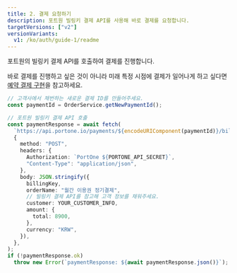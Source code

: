 ```yaml
---
title: 2. 결제 요청하기
description: 포트원 빌링키 결제 API를 사용해 바로 결제를 요청합니다.
targetVersions: ["v2"]
versionVariants:
  v1: /ko/auth/guide-1/readme
---
```


포트원의 빌링키 결제 API를 호출하여 결제를 진행합니다.

바로 결제를 진행하고 싶은 것이 아니라 미래 특정 시점에 결제가 일어나게 하고 싶다면 [예약 결제 구현](3)을 참고하세요.

```ts title="server-side"
// 고객사에서 채번하는 새로운 결제 ID를 만들어주세요.
const paymentId = OrderService.getNewPaymentId();

// 포트원 빌링키 결제 API 호출
const paymentResponse = await fetch(
  `https://api.portone.io/payments/${encodeURIComponent(paymentId)}/billing-key`,
  {
    method: "POST",
    headers: {
      Authorization: `PortOne ${PORTONE_API_SECRET}`,
      "Content-Type": "application/json",
    },
    body: JSON.stringify({
      billingKey,
      orderName: "월간 이용권 정기결제",
      // 빌링키 결제 API를 참고해 고객 정보를 채워주세요.
      customer: YOUR_CUSTOMER_INFO,
      amount: {
        total: 8900,
      },
      currency: "KRW",
    }),
  },
);
if (!paymentResponse.ok)
  throw new Error(`paymentResponse: ${await paymentResponse.json()}`);
```
